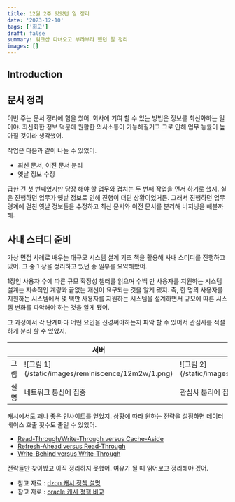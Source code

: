 ```yaml
---
title: 12월 2주 있었던 일 정리
date: '2023-12-10'
tags: ['회고']
draft: false
summary: 워크샵 다녀오고 부랴부랴 했던 일 정리
images: []
---
```


## Introduction

<TOCInline toc={props.toc} exclude="Introduction" />

## 문서 정리

이번 주는 문서 정리에 힘을 썼어.
회사에 기여 할 수 있는 방법은 정보를 최신화하는 일이야.
최신화한 정보 덕분에 원활한 의사소통이 가능해질거고 그로 인해 업무 능률이 높아질 것이라 생각했어.

작업은 다음과 같이 나눌 수 있었어.

- 최신 문서, 이전 문서 분리
- 옛날 정보 수정

급한 건 첫 번째였지만 당장 해야 할 업무와 겹치는 두 번째 작업을 먼저 하기로 했지.
실은 진행하던 업무가 옛날 정보로 인해 진행이 더딘 상황이었거든.
그래서 진행하던 업무 경계에 걸친 옛날 정보들을 수정하고 최신 문서와 이전 문서를 분리해 버저닝을 해볼까 해.

## 사내 스터디 준비

가상 면접 사례로 배우는 대규모 시스템 설계 기초 책을 활용해 사내 스터디를 진행하고 있어.
그 중 1 장을 정리하고 있던 중 일부를 요약해봤어.

1장인 사용자 수에 따른 규모 확장성 챕터를 읽으며 수백 만 사용자를 지원하는 시스템 설계는 지속적인 계량과 끝없는 개선이 요구되는 것을 알게 됐지.
즉, 한 명의 사용자를 지원하는 시스템에서 몇 백만 사용자를 지원하는 시스템을 설계하면서 규모에 따른 시스템 변화를 파악해야 하는 것을 알게 됐어.

그 과정에서 각 단계마다 어떤 요인을 신경써야하는지 파악 할 수 있어서 관심사를 적절하게 분리 할 수 있었지.

<table>
    <thead>
    <tr>
        <th></th>
        <th>서버</th>
        <th>데이터베이스</th>
    </tr>
    </thead>
    <tbody>
    <tr>
        <td>
            그림
        </td>
        <td>
            ![그림 1](/static/images/reminiscence/12m2w/1.png)
        </td>
        <td>
            ![그림 2](/static/images/reminiscence/12m2w/2.png)
        </td>
    </tr>
    <tr>
        <td>
            설명
        </td>
        <td>
            네트워크 통신에 집중
        </td>
        <td>
            관심사 분리에 집중
        </td>
    </tr>
    </tbody>
</table>

캐시에서도 꽤나 좋은 인사이트를 얻었지.
상황에 따라 원하는 전략을 설정하면 데이터베이스 호출 횟수도 줄일 수 있었어.

- [Read-Through/Write-Through versus Cache-Aside](https://docs.oracle.com/cd/E15357_01/coh.360/e15723/cache_rtwtwbra.htm#CHDJHAEG)
- [Refresh-Ahead versus Read-Through](https://docs.oracle.com/cd/E15357_01/coh.360/e15723/cache_rtwtwbra.htm#CHDIAGJA)
- [Write-Behind versus Write-Through](https://docs.oracle.com/cd/E15357_01/coh.360/e15723/cache_rtwtwbra.htm#CHDHECHF)

전략들만 찾아봤고 아직 정리하지 못했어.
여유가 될 때 읽어보고 정리해야 겠어.

- 참고 자료 : [dzon 캐시 정책 설명](https://dzone.com/articles/using-read-through-amp-write-through-in-distribute)
- 참고 자로 : [oracle 캐시 정책 비교](https://docs.oracle.com/cd/E15357_01/coh.360/e15723/cache_rtwtwbra.htm#COHDG201)
